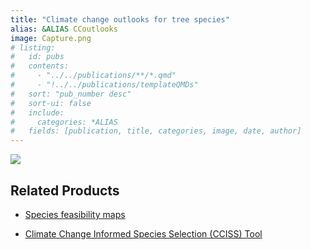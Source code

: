 ```yaml
---
title: "Climate change outlooks for tree species"
alias: &ALIAS CCoutlooks
image: Capture.png
# listing:
#   id: pubs
#   contents: 
#     - "../../publications/**/*.qmd"
#     - "!../../publications/templateQMDs"
#   sort: "pub_number desc"
#   sort-ui: false
#   include:
#     categories: *ALIAS
#   fields: [publication, title, categories, image, date, author]
---
```


<!-- the following doesn't work well if we don't change text colour -->
<!-- kept here as placeholder -->
<!-- <style> -->
<!--   body { -->
<!--   background-image: url('Designer_light.jpeg'); -->
<!--   background-size: cover; -->
<!--   background-repeat: no-repeat; -->
<!-- } -->
<!-- </style> -->

::: {layout="[ 40, 60 ]"}

::: {#first-column}
![](Capture.png)
:::

::: {#second-column}
<!-- ADD TEXT HERE TILL END OF IMAGE -->
:::

:::

## Related Products
-   [Species feasibility maps](../../products/sppFeasibility/sppFeasibility.qmd)

-   [Climate Change Informed Species Selection (CCISS) Tool](../../products/CCISS/CCISS.qmd)

<!-- ## Related Publications -->

<!-- ::: {#pubs} -->
<!-- ::: -->